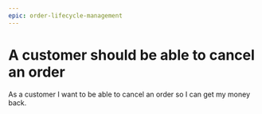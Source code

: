 ```yaml
---
epic: order-lifecycle-management
---
```


# A customer should be able to cancel an order

As a customer I want to be able to cancel an order so I can get my money back.
